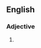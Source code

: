 ==English==

===Adjective===
{{en-noun|sg=[[dead]]-[[tree]]}}

# {{alternative spelling of|[[dead tree]]}}